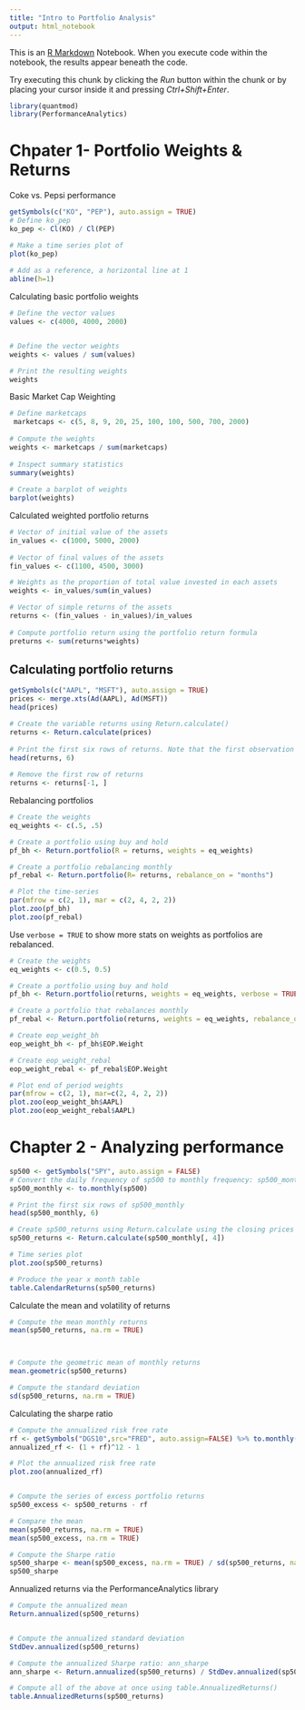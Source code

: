 ```yaml
---
title: "Intro to Portfolio Analysis"
output: html_notebook
---
```


This is an [R Markdown](http://rmarkdown.rstudio.com) Notebook. When you execute code within the notebook, the results appear beneath the code. 

Try executing this chunk by clicking the *Run* button within the chunk or by placing your cursor inside it and pressing *Ctrl+Shift+Enter*. 

```r
library(quantmod)
library(PerformanceAnalytics)
```

# Chpater 1- Portfolio Weights & Returns

Coke vs. Pepsi performance

```r
getSymbols(c("KO", "PEP"), auto.assign = TRUE)
# Define ko_pep 
ko_pep <- Cl(KO) / Cl(PEP)

# Make a time series plot of
plot(ko_pep)
  
# Add as a reference, a horizontal line at 1
abline(h=1)
```

Calculating basic portfolio weights
```r
# Define the vector values
values <- c(4000, 4000, 2000)


# Define the vector weights
weights <- values / sum(values)

# Print the resulting weights
weights
```

Basic Market Cap Weighting

```r
# Define marketcaps
 marketcaps <- c(5, 8, 9, 20, 25, 100, 100, 500, 700, 2000)
  
# Compute the weights
weights <- marketcaps / sum(marketcaps)
  
# Inspect summary statistics
summary(weights)
  
# Create a barplot of weights
barplot(weights)
```

Calculated weighted portfolio returns
 
```r
# Vector of initial value of the assets
in_values <- c(1000, 5000, 2000)
  
# Vector of final values of the assets
fin_values <- c(1100, 4500, 3000)

# Weights as the proportion of total value invested in each assets
weights <- in_values/sum(in_values)

# Vector of simple returns of the assets 
returns <- (fin_values - in_values)/in_values
  
# Compute portfolio return using the portfolio return formula
preturns <- sum(returns*weights)
```

## Calculating portfolio returns

```r
getSymbols(c("AAPL", "MSFT"), auto.assign = TRUE)
prices <- merge.xts(Ad(AAPL), Ad(MSFT))
head(prices)

# Create the variable returns using Return.calculate()  
returns <- Return.calculate(prices)
  
# Print the first six rows of returns. Note that the first observation is NA, because there is no prior price.
head(returns, 6)
  
# Remove the first row of returns
returns <- returns[-1, ]
```

Rebalancing portfolios

```r
# Create the weights
eq_weights <- c(.5, .5)

# Create a portfolio using buy and hold
pf_bh <- Return.portfolio(R = returns, weights = eq_weights)

# Create a portfolio rebalancing monthly 
pf_rebal <- Return.portfolio(R= returns, rebalance_on = "months")

# Plot the time-series
par(mfrow = c(2, 1), mar = c(2, 4, 2, 2))
plot.zoo(pf_bh)
plot.zoo(pf_rebal)
```

Use `verbose = TRUE` to show more stats on weights as portfolios are rebalanced.

```r
# Create the weights
eq_weights <- c(0.5, 0.5)

# Create a portfolio using buy and hold
pf_bh <- Return.portfolio(returns, weights = eq_weights, verbose = TRUE )

# Create a portfolio that rebalances monthly
pf_rebal <- Return.portfolio(returns, weights = eq_weights, rebalance_on = "months", verbose = TRUE )

# Create eop_weight_bh
eop_weight_bh <- pf_bh$EOP.Weight

# Create eop_weight_rebal
eop_weight_rebal <- pf_rebal$EOP.Weight

# Plot end of period weights
par(mfrow = c(2, 1), mar=c(2, 4, 2, 2))
plot.zoo(eop_weight_bh$AAPL)
plot.zoo(eop_weight_rebal$AAPL)
```

# Chapter 2 - Analyzing performance

```r
sp500 <- getSymbols("SPY", auto.assign = FALSE)
# Convert the daily frequency of sp500 to monthly frequency: sp500_monthly
sp500_monthly <- to.monthly(sp500)

# Print the first six rows of sp500_monthly
head(sp500_monthly, 6)

# Create sp500_returns using Return.calculate using the closing prices
sp500_returns <- Return.calculate(sp500_monthly[, 4])

# Time series plot
plot.zoo(sp500_returns)

# Produce the year x month table
table.CalendarReturns(sp500_returns)
```

Calculate the mean and volatility of returns
```r
# Compute the mean monthly returns
mean(sp500_returns, na.rm = TRUE)



# Compute the geometric mean of monthly returns
mean.geometric(sp500_returns)

# Compute the standard deviation
sd(sp500_returns, na.rm = TRUE)

```

Calculating the sharpe ratio

```r
# Compute the annualized risk free rate
rf <- getSymbols("DGS10",src="FRED", auto.assign=FALSE) %>% to.monthly() %>% Cl
annualized_rf <- (1 + rf)^12 - 1

# Plot the annualized risk free rate
plot.zoo(annualized_rf)


# Compute the series of excess portfolio returns 
sp500_excess <- sp500_returns - rf

# Compare the mean
mean(sp500_returns, na.rm = TRUE)
mean(sp500_excess, na.rm = TRUE)

# Compute the Sharpe ratio
sp500_sharpe <- mean(sp500_excess, na.rm = TRUE) / sd(sp500_returns, na.rm = TRUE)
sp500_sharpe
```

Annualized returns via the PerformanceAnalytics library
```r
# Compute the annualized mean
Return.annualized(sp500_returns)


# Compute the annualized standard deviation
StdDev.annualized(sp500_returns)

# Compute the annualized Sharpe ratio: ann_sharpe
ann_sharpe <- Return.annualized(sp500_returns) / StdDev.annualized(sp500_returns)

# Compute all of the above at once using table.AnnualizedReturns()
table.AnnualizedReturns(sp500_returns)

```

